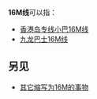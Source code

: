 {{线路名消歧义}}
'''16M线'''可以指：
* [[香港岛专线小巴16M线|香港岛专线小巴16M线]]
* [[九龙巴士16M线|九龙巴士16M线]]

==另见==
* [[16M|其它缩写为16M的事物]]
{{disambig|cat=三字路线名消歧义}}